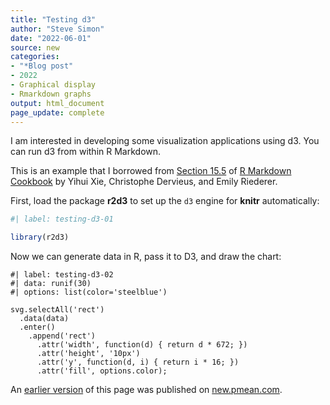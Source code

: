 ```yaml
---
title: "Testing d3"
author: "Steve Simon"
date: "2022-06-01"
source: new
categories:
- "*Blog post"
- 2022
- Graphical display
- Rmarkdown graphs
output: html_document
page_update: complete
---
```


I am interested in developing some visualization applications using d3. You can run d3 from within R Markdown.

This is an example that I borrowed from [Section 15.5][xie1] of [R Markdown Cookbook][xie2] by Yihui Xie, Christophe Dervieus, and Emily Riederer. 

First, load the package **r2d3** to set up the `d3` engine
for **knitr** automatically:

```r
#| label: testing-d3-01

library(r2d3)
```

Now we can generate data in R, pass it to D3, and draw
the chart:

```d3
#| label: testing-d3-02
#| data: runif(30)
#| options: list(color='steelblue')

svg.selectAll('rect')
  .data(data)
  .enter()
    .append('rect')
      .attr('width', function(d) { return d * 672; })
      .attr('height', '10px')
      .attr('y', function(d, i) { return i * 16; })
      .attr('fill', options.color);
```

[xie1]: https://bookdown.org/yihui/rmarkdown-cookbook/d3.html
[xie2]: https://bookdown.org/yihui/rmarkdown-cookbook/

An [earlier version][sim2] of this page was published on [new.pmean.com][sim1].

[sim1]: http://new.pmean.com
[sim2]: http://new.pmean.com/testing-d3/

